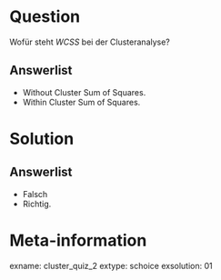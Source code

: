 Question
========
  
Wofür steht *WCSS* bei der Clusteranalyse?
  
Answerlist
----------
* Without Cluster Sum of Squares.
* Within Cluster Sum of Squares.

Solution
========
  
Answerlist
----------
* Falsch
* Richtig.

Meta-information
================
exname: cluster_quiz_2
extype: schoice
exsolution: 01
